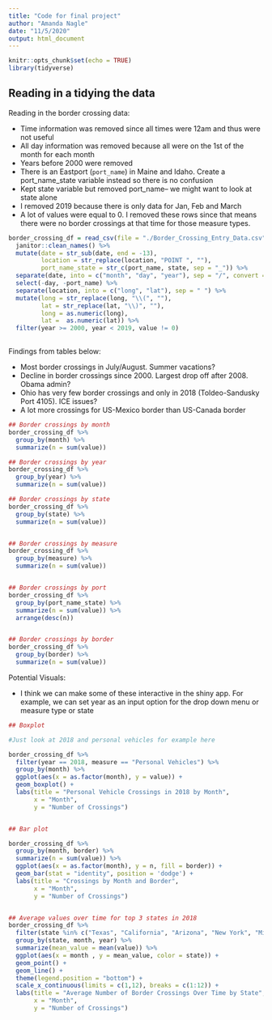 ```yaml
---
title: "Code for final project"
author: "Amanda Nagle"
date: "11/5/2020"
output: html_document
---
```


```r
knitr::opts_chunk$set(echo = TRUE)
library(tidyverse)
```

## Reading in a tidying the data

Reading in the border crossing data:

*   Time information was removed since all times were 12am and thus were not useful
*   All day information was removed because all were on the 1st of the month for each month
*   Years before 2000 were removed 
*   There is an Eastport (`port_name`) in Maine and Idaho. Create a port_name_state variable instead so there is no confusion 
*   Kept state variable but removed port_name-- we might want to look at state alone
*   I removed 2019 because there is only data for Jan, Feb and March
*   A lot of values were equal to 0. I removed these rows since that means there were no border crossings at that time for those measure types.

```r
border_crossing_df = read_csv(file = "./Border_Crossing_Entry_Data.csv") %>% 
  janitor::clean_names() %>% 
  mutate(date = str_sub(date, end = -13), 
         location = str_replace(location, "POINT ", ""), 
         port_name_state = str_c(port_name, state, sep = "_")) %>% 
  separate(date, into = c("month", "day", "year"), sep = "/", convert = TRUE) %>% 
  select(-day, -port_name) %>% 
  separate(location, into = c("long", "lat"), sep = " ") %>% 
  mutate(long = str_replace(long, "\\(", ""), 
         lat = str_replace(lat, "\\)", ""), 
         long = as.numeric(long),
         lat =  as.numeric(lat)) %>% 
  filter(year >= 2000, year < 2019, value != 0)
  
```

Findings from tables below: 

*   Most border crossings in July/August. Summer vacations? 
*   Decline in border crossings since 2000. Largest drop off after 2008. Obama admin?
*   Ohio has very few border crossings and only in 2018 (Toldeo-Sandusky Port 4105). ICE issues?
*   A lot more crossings for US-Mexico border than US-Canada border

```r
## Border crossings by month 
border_crossing_df %>% 
  group_by(month) %>% 
  summarize(n = sum(value))

## Border crossings by year
border_crossing_df %>% 
  group_by(year) %>% 
  summarize(n = sum(value))

## Border crossings by state
border_crossing_df %>% 
  group_by(state) %>% 
  summarize(n = sum(value))


## Border crossings by measure
border_crossing_df %>% 
  group_by(measure) %>% 
  summarize(n = sum(value))


## Border crossings by port
border_crossing_df %>% 
  group_by(port_name_state) %>% 
  summarize(n = sum(value)) %>% 
  arrange(desc(n))


## Border crossings by border 
border_crossing_df %>% 
  group_by(border) %>% 
  summarize(n = sum(value))

```

Potential Visuals: 

*    I think we can make some of these interactive in the shiny app. For example, we can set year as an input option for the drop down menu or measure type or state


```r

## Boxplot

#Just look at 2018 and personal vehicles for example here

border_crossing_df %>%
  filter(year == 2018, measure == "Personal Vehicles") %>%
  group_by(month) %>% 
  ggplot(aes(x = as.factor(month), y = value)) + 
  geom_boxplot() + 
  labs(title = "Personal Vehicle Crossings in 2018 by Month",
       x = "Month", 
       y = "Number of Crossings")


## Bar plot

border_crossing_df %>%
  group_by(month, border) %>% 
  summarize(n = sum(value)) %>% 
  ggplot(aes(x = as.factor(month), y = n, fill = border)) + 
  geom_bar(stat = "identity", position = 'dodge') + 
  labs(title = "Crossings by Month and Border",
       x = "Month", 
       y = "Number of Crossings")


## Average values over time for top 3 states in 2018
border_crossing_df %>%
  filter(state %in% c("Texas", "California", "Arizona", "New York", "Michigan"), year == 2018) %>% 
  group_by(state, month, year) %>%  
  summarize(mean_value = mean(value)) %>%
  ggplot(aes(x = month , y = mean_value, color = state)) + 
  geom_point() + 
  geom_line() + 
  theme(legend.position = "bottom") + 
  scale_x_continuous(limits = c(1,12), breaks = c(1:12)) +
  labs(title = "Average Number of Border Crossings Over Time by State",
       x = "Month", 
       y = "Number of Crossings")




```



